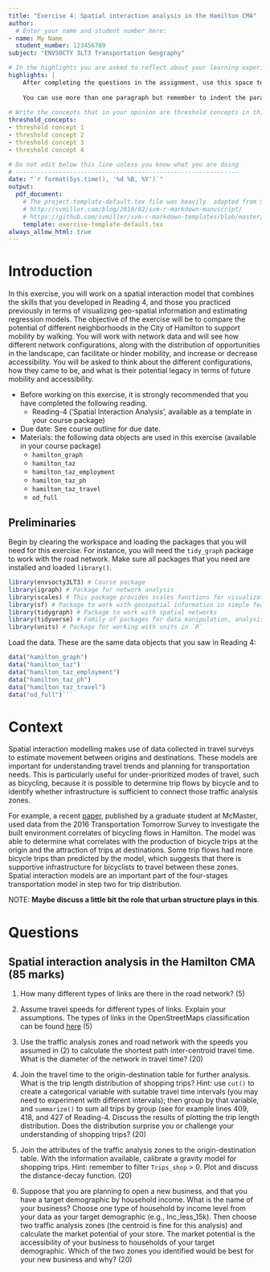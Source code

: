 ```yaml
---
title: "Exercise 4: Spatial interaction analysis in the Hamilton CMA"
author:
  # Enter your name and student number here:
- name: My Name
  student_number: 123456789
subject: "ENVSOCTY 3LT3 Transportation Geography"

# In the highlights you are asked to reflect about your learning experience while working on this exercise. This section is worth 10 marks.
highlights: |
    After completing the questions in the assignment, use this space to briefly write your thoughts about your learning experience. What did you learn working on this assignment? How were you challenged? Or was it easy?
    
    You can use more than one paragraph but remember to indent the paragraphs. This summary does not need to be very long, try to write it in about 200 words.
    
# Write the concepts that in your opinion are threshold concepts in this exercise. A threshold concept is a key idea that once you grasp it, it changes your understanding of a topic, phenomenon, subject, method, etc. Write between three and five threshold concepts that apply to your learning experience working on this exercise. This section is worth 5 marks.
threshold_concepts: 
- threshold concept 1
- threshold concept 2 
- threshold concept 3
- threshold concept 4

# Do not edit below this line unless you know what you are doing
# --------------------------------------------------------------
date: "`r format(Sys.time(), '%d %B, %Y')`"
output:
  pdf_document:
    # The project-template-default.tex file was heavily  adapted from Steven V. Miller's template for academic manuscripts. See:
    # http://svmiller.com/blog/2016/02/svm-r-markdown-manuscript/
    # https://github.com/svmiller/svm-r-markdown-templates/blob/master/svm-latex-ms.tex
    template: exercise-template-default.tex
always_allow_html: true
---
```


# Introduction

In this exercise, you will work on a spatial interaction model that combines the skills that you developed in Reading 4, and those you practiced previously in terms of visualizing geo-spatial information and estimating regression models. The objective of the exercise will be to compare the potential of different neighborhoods in the City of Hamilton to support mobility by walking. You will work with network data and will see how different network configurations, along with the distribution of opportunities in the landscape, can facilitate or hinder mobility, and increase or decrease accessibility. You will be asked to think about the different configurations, how they came to be, and what is their potential legacy in terms of future mobility and accessibility.

* Before working on this exercise, it is strongly recommended that you have completed the following reading.
    + Reading-4 ('Spatial Interaction Analysis', available as a template in your course package)
* Due date:	See course outline for due date.
* Materials: the following data objects are used in this exercise (available in your course package)
    + `hamilton_graph`
    + `hamilton_taz`
    + `hamilton_taz_employment`
    + `hamilton_taz_ph`
    + `hamilton_taz_travel`
    + `od_full`
    
## Preliminaries

Begin by clearing the workspace and loading the packages that you will need for this exercise. For instance, you will need the `tidy_graph` package to work with the road network. Make sure all packages that you need are installed and loaded `library()`. 
```r
library(envsocty3LT3) # Course package
library(igraph) # Package for network analysis
library(scales) # This package provides scales functions for visualization 
library(sf) # Package to work with geospatial information in simple features format
library(tidygraph) # Package to work with spatial networks
library(tidyverse) # Family of packages for data manipulation, analysis, and visualization
library(units) # Package for working with units in `R`
```

Load the data. These are the same data objects that you saw in Reading 4:
```r
data("hamilton_graph")
data("hamilton_taz")
data("hamilton_taz_employment")
data("hamilton_taz_ph")
data("hamilton_taz_travel")
data("od_full")```
```

# Context

Spatial interaction modelling makes use of data collected in travel surveys to estimate movement between origins and destinations. These models are important for understanding travel trends and planning for transportation needs. This is particularly useful for under-prioritized modes of travel, such as bicycling, because it is possible to determine trip flows by bicycle and to identify whether infrastructure is sufficient to connect those traffic analysis zones.

For example, a recent [paper](https://link.springer.com/article/10.1007/s11116-021-10197-1?wt_mc=Internal.Event.1.SEM.ArticleAuthorOnlineFirst&utm_source=ArticleAuthorOnlineFirst&utm_medium=email&utm_content=AA_en_06082018&ArticleAuthorOnlineFirst_20210611), published by a graduate student at McMaster, used data from the 2016 Transportation Tomorrow Survey to investigate the built environment correlates of bicycling flows in Hamilton. The model was able to determine what correlates with the production of bicycle trips at the origin and the attraction of trips at destinations. Some trip flows had more bicycle trips than predicted by the model, which suggests that there is supportive infrastructure for bicyclists to travel between these zones. Spatial interaction models are an important part of the four-stages transportation model in step two for trip distribution.

NOTE: **Maybe discuss a little bit the role that urban structure plays in this**.

# Questions

## Spatial interaction analysis in the Hamilton CMA (85 marks)

1. How many different types of links are there in the road network? (5)

2. Assume travel speeds for different types of links. Explain your assumptions. The types of links in the OpenStreetMaps classification can be found [here](https://wiki.openstreetmap.org/wiki/Key:highway) (5)

3. Use the traffic analysis zones and road network with the speeds you assumed in (2) to calculate the shortest path inter-centroid travel time. What is the diameter of the network in travel time? (20) 

4. Join the travel time to the origin-destination table for further analysis. What is the trip length distribution of shopping trips? Hint: use `cut()` to create a categorical variable with suitable travel time intervals (you may need to experiment with different intervals); then group by that variable, and `summarize()` to sum all trips by group (see for example lines 409, 418, and 427 of Reading-4. Discuss the results of plotting the trip length distribution. Does the distribution surprise you or challenge your understanding of shopping trips? (20)

6. Join the attributes of the traffic analysis zones to the origin-destination table. With the information available, calibrate a gravity model for shopping trips. Hint: remember to filter `Trips_shop` > 0. Plot and discuss the distance-decay function. (20)

7. Suppose that you are planning to open a new business, and that you have a target demographic by household income. What is the name of your business? Choose one type of household by income level from your data as your target demographic (e.g., Inc_less_15k). Then choose two traffic analysis zones (the centroid is fine for this analysis) and calculate the market potential of your store. The market potential is the accessibility of your business to households of your target demographic. Which of the two zones you identified would be best for your new business and why? (20)
